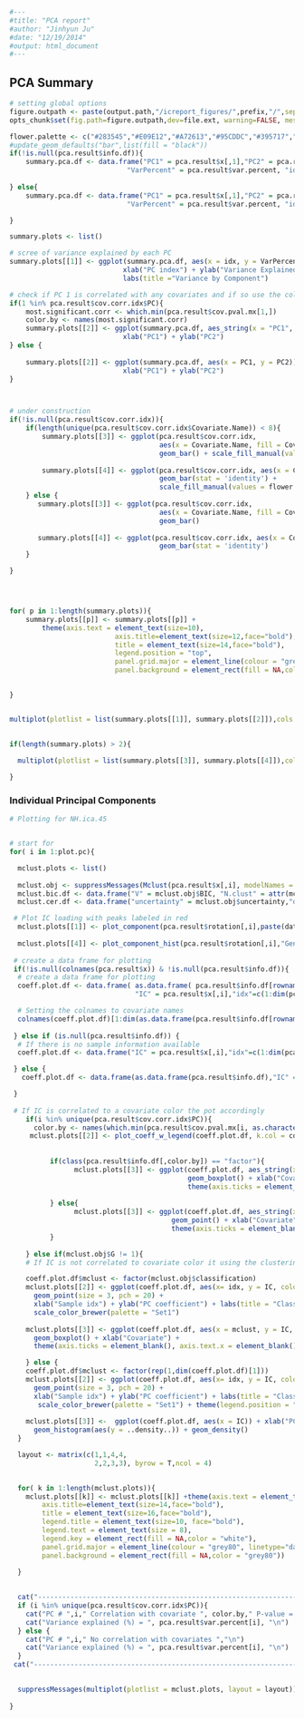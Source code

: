 
```r
#---
#title: "PCA report"
#author: "Jinhyun Ju"
#date: "12/19/2014"
#output: html_document
#---
```

## PCA Summary

```r
# setting global options 
figure.outpath <- paste(output.path,"/icreport_figures/",prefix,"/",sep="")
opts_chunk$set(fig.path=figure.outpath,dev=file.ext, warning=FALSE, message=FALSE)
```

```r
flower.palette <- c("#283545","#E09E12","#A72613","#95CDDC","#395717","#3A3B35","#D68931","#442243")
#update_geom_defaults("bar",list(fill = "black"))
if(!is.null(pca.result$info.df)){
    summary.pca.df <- data.frame("PC1" = pca.result$x[,1],"PC2" = pca.result$x[,2],
                             "VarPercent" = pca.result$var.percent, "idx" = c(1:length(pca.result$var.percent)), pca.result$info.df[rownames(pca.result$x),])
     
} else{
    summary.pca.df <- data.frame("PC1" = pca.result$x[,1],"PC2" = pca.result$x[,2],
                             "VarPercent" = pca.result$var.percent, "idx" = c(1:length(pca.result$var.percent)))

}

summary.plots <- list()

# scree of variance explained by each PC
summary.plots[[1]] <- ggplot(summary.pca.df, aes(x = idx, y = VarPercent)) + geom_line() +
                            xlab("PC index") + ylab("Variance Explained") + 
                            labs(title ="Variance by Component")

# check if PC 1 is correlated with any covariates and if so use the color to plot PC1 vs PC2
if(1 %in% pca.result$cov.corr.idx$PC){
    most.significant.corr <- which.min(pca.result$cov.pval.mx[1,])
    color.by <- names(most.significant.corr)
    summary.plots[[2]] <- ggplot(summary.pca.df, aes_string(x = "PC1", y = "PC2", col = color.by)) + geom_point(size = 3) +
                            xlab("PC1") + ylab("PC2")
} else {
   
    summary.plots[[2]] <- ggplot(summary.pca.df, aes(x = PC1, y = PC2)) + geom_point(size = 3) +
                            xlab("PC1") + ylab("PC2")
}



# under construction
if(!is.null(pca.result$cov.corr.idx)){
    if(length(unique(pca.result$cov.corr.idx$Covariate.Name)) < 8){
        summary.plots[[3]] <- ggplot(pca.result$cov.corr.idx, 
                                     aes(x = Covariate.Name, fill = Covariate.Name)) + 
                                     geom_bar() + scale_fill_manual(values = flower.palette)
        
        summary.plots[[4]] <- ggplot(pca.result$cov.corr.idx, aes(x = Covariate.Name, y = var, fill = Covariate.Name)) +
                                     geom_bar(stat = 'identity') + 
                                     scale_fill_manual(values = flower.palette)  
    } else {
       summary.plots[[3]] <- ggplot(pca.result$cov.corr.idx, 
                                     aes(x = Covariate.Name, fill = Covariate.Name)) + 
                                     geom_bar() 
       
       summary.plots[[4]] <- ggplot(pca.result$cov.corr.idx, aes(x = Covariate.Name, y = var, fill = Covariate.Name)) +
                                     geom_bar(stat = 'identity') 
    }

}




for( p in 1:length(summary.plots)){
    summary.plots[[p]] <- summary.plots[[p]] +
        theme(axis.text = element_text(size=10), 
                          axis.title=element_text(size=12,face="bold"), 
                          title = element_text(size=14,face="bold"),
                          legend.position = "top",
                          panel.grid.major = element_line(colour = "grey80", linetype="dashed"),
                          panel.background = element_rect(fill = NA,color = "grey80")) 

  
}


multiplot(plotlist = list(summary.plots[[1]], summary.plots[[2]]),cols = 2)
  
```


```r

if(length(summary.plots) > 2){
  
  multiplot(plotlist = list(summary.plots[[3]], summary.plots[[4]]),cols = 2)

}

```

### Individual Principal Components 

```r
# Plotting for NH.ica.45


# start for 
for( i in 1:plot.pc){

  mclust.plots <- list()
 
  mclust.obj <- suppressMessages(Mclust(pca.result$x[,i], modelNames = "V"))
  mclust.bic.df <- data.frame("V" = mclust.obj$BIC, "N.clust" = attr(mclust.obj$BIC,"G"))
  mclust.cer.df <- data.frame("uncertainty" = mclust.obj$uncertainty,"data" = mclust.obj$data )

 # Plot IC loading with peaks labeled in red
  mclust.plots[[1]] <- plot_component(pca.result$rotation[,i],paste(data.set,"_PC#_",i,sep =""))
  
  mclust.plots[[4]] <- plot_component_hist(pca.result$rotation[,i],"Gene Weight Histogram")
 
 # create a data frame for plotting
 if(!is.null(colnames(pca.result$x)) & !is.null(pca.result$info.df)){
  # create a data frame for plotting
  coeff.plot.df <- data.frame( as.data.frame( pca.result$info.df[rownames(pca.result$x),]) ,
                               "IC" = pca.result$x[,i],"idx"=c(1:dim(pca.result$x)[1]) )

  # Setting the colnames to covariate names
  colnames(coeff.plot.df)[1:dim(as.data.frame(pca.result$info.df[rownames(pca.result$x),]))[2]] <- colnames(pca.result$info.df) 
  
 } else if (is.null(pca.result$info.df)) {
  # If there is no sample information available
  coeff.plot.df <- data.frame("IC" = pca.result$x[,i],"idx"=c(1:dim(pca.result$x)[1]))

 } else {
   coeff.plot.df <- data.frame(as.data.frame(pca.result$info.df),"IC" = pca.result$x[,i],"idx"=c(1:dim(pca.result$x)[1]))

 }
  
 # If IC is correlated to a covariate color the pot accordingly
    if(i %in% unique(pca.result$cov.corr.idx$PC)){
      color.by <- names(which.min(pca.result$cov.pval.mx[i, as.character(pca.result$cov.corr.idx$Covariate.Name[which(pca.result$cov.corr.idx$PC == i)])]))
     mclust.plots[[2]] <- plot_coeff_w_legend(coeff.plot.df, k.col = color.by,plot.title = paste("Covariate = ",color.by,sep="")) + theme(legend.position ="none") + ylab("PC coefficient")
     
   
          if(class(pca.result$info.df[,color.by]) == "factor"){
                mclust.plots[[3]] <- ggplot(coeff.plot.df, aes_string(x = color.by, y = "IC", color = color.by)) + 
                                            geom_boxplot() + xlab("Covariate") + ylab("") +  
                                            theme(axis.ticks = element_blank(), axis.text.x = element_blank()) 
          
          } else{
                mclust.plots[[3]] <- ggplot(coeff.plot.df, aes_string(x = color.by, y = "IC", color = color.by)) + 
                                        geom_point() + xlab("Covariate")  + ylab("") +
                                        theme(axis.ticks = element_blank(), axis.text.x = element_blank())
          }
            
    } else if(mclust.obj$G != 1){
    # If IC is not correlated to covariate color it using the clustering information obtained from mclust

    coeff.plot.df$mclust <- factor(mclust.obj$classification)
    mclust.plots[[2]] <- ggplot(coeff.plot.df, aes(x= idx, y = IC, color = mclust)) + 
      geom_point(size = 3, pch = 20) + 
      xlab("Sample idx") + ylab("PC coefficient") + labs(title = "Classification by Mclust") + 
      scale_color_brewer(palette = "Set1") 
    
    mclust.plots[[3]] <- ggplot(coeff.plot.df, aes(x = mclust, y = IC, color = mclust)) + 
      geom_boxplot() + xlab("Covariate") +
      theme(axis.ticks = element_blank(), axis.text.x = element_blank())+ylab("")

    } else {
    coeff.plot.df$mclust <- factor(rep(1,dim(coeff.plot.df)[1]))
    mclust.plots[[2]] <- ggplot(coeff.plot.df, aes(x= idx, y = IC, color = mclust)) + 
      geom_point(size = 3, pch = 20) + 
      xlab("Sample idx") + ylab("PC coefficient") + labs(title = "Classification by Mclust") + 
       scale_color_brewer(palette = "Set1") + theme(legend.position = "none")
    
    mclust.plots[[3]] <-  ggplot(coeff.plot.df, aes(x = IC)) + xlab("PC Coefficients") + ylab("")+
      geom_histogram(aes(y = ..density..)) + geom_density()
  }

  layout <- matrix(c(1,1,4,4,
                     2,2,3,3), byrow = T,ncol = 4)

  
  for( k in 1:length(mclust.plots)){
    mclust.plots[[k]] <- mclust.plots[[k]] +theme(axis.text = element_text(size=12), 
        axis.title=element_text(size=14,face="bold"), 
        title = element_text(size=16,face="bold"),
        legend.title = element_text(size=10, face="bold"),
        legend.text = element_text(size = 8),
        legend.key = element_rect(fill = NA,color = "white"),
        panel.grid.major = element_line(colour = "grey80", linetype="dashed"),
        panel.background = element_rect(fill = NA,color = "grey80")) 
    
  }

  
  cat("-------------------------------------------------------------------------------------------------------------------","\n")
  if (i %in% unique(pca.result$cov.corr.idx$PC)){
    cat("PC # ",i," Correlation with covariate ", color.by," P-value = ",pca.result$cov.pval.mx[i,color.by],"\n")  
    cat("Variance explained (%) = ", pca.result$var.percent[i], "\n")
  } else {
    cat("PC # ",i," No correlation with covariates ","\n")
    cat("Variance explained (%) = ", pca.result$var.percent[i], "\n")
  }
 cat("-------------------------------------------------------------------------------------------------------------------","\n")

  
  suppressMessages(multiplot(plotlist = mclust.plots, layout = layout))
    
}

```

